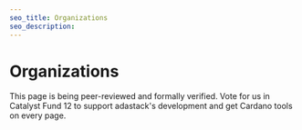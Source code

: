 ```yaml
---
seo_title: Organizations
seo_description:
---
```


# Organizations

This page is being peer-reviewed and formally verified. Vote for us in Catalyst Fund 12 to support adastack's development and get Cardano tools on every page.
